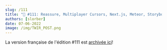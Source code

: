 ```yaml
---
slug: /111
title: "📨 #111: Reassure, Multiplayer Cursors, Next.js, Meteor, Storybook, TanStack, FlashList, Bun..."
authors: [slorber]
date: 07-06-2022
image: /img/TWIR_POST.png
---
```


La version française de l'édition #111 est [archivée ici](https://www.getrevue.co/profile/sebastien-lorber/issues/react-hebdo-111-reassure-multiplayer-cursors-next-js-meteor-storybook-tanstack-flashlist-bun-1246305)!
